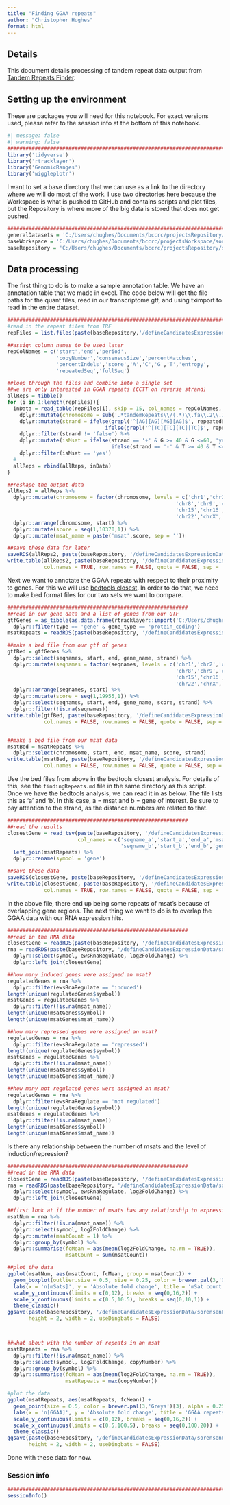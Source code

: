```yaml
---
title: "Finding GGAA repeats"
author: "Christopher Hughes"
format: html
---
```


## Details

This document details processing of tandem repeat data output from [Tandem Repeats Finder](https://github.com/Benson-Genomics-Lab/TRF). 

## Setting up the environment

These are packages you will need for this notebook. For exact versions used, please refer to the session info at the bottom of this notebook.

```r
#| message: false
#| warning: false
##########################################################################################
library('tidyverse')
library('rtracklayer')
library('GenomicRanges')
library('wiggleplotr')
```

I want to set a base directory that we can use as a link to the directory where we will do most of the work. I use two directories here because the Workspace is what is pushed to GitHub and contains scripts and plot files, but the Repository is where more of the big data is stored that does not get pushed.

```r
##########################################################################################
generalDatasets = 'C:/Users/chughes/Documents/bccrc/projectsRepository/generalDatasets'
baseWorkspace = 'C:/Users/chughes/Documents/bccrc/projectsWorkspace/sorensenLab/relatedToEwsCrisprManuscript'
baseRepository = 'C:/Users/chughes/Documents/bccrc/projectsRepository/sorensenLab/relatedToEwsCrisprManuscript'
```

## Data processing

The first thing to do is to make a sample annotation table. We have an annotation table that we made in excel. The code below will get the file paths for the quant files, read in our transcriptome gtf, and using tximport to read in the entire dataset.

```r
##########################################################################################
#read in the repeat files from TRF
repFiles = list.files(paste(baseRepository,'/defineCandidatesExpressionData/sorensenFindingGgaaRepeats/tandemRepeats', sep = ''), pattern = '*.dat', full.names = TRUE)

##assign column names to be used later
repColNames = c('start','end','period',
                'copyNumber','consensusSize','percentMatches',
                'percentIndels','score','A','C','G','T','entropy',
                'repeatedSeq','fullSeq')

##loop through the files and combine into a single set
##we are only interested in GGAA repeats (CCTT on reverse strand)
allReps = tibble()
for (i in 1:length(repFiles)){
  inData = read_table(repFiles[i], skip = 15, col_names = repColNames, show_col_types = FALSE) %>%
    dplyr::mutate(chromosome = sub('.*tandemRepeats\\/(.*)\\.fa\\.2\\.7\\.7\\.80\\.10\\.50\\.500\\.dat','\\1',repFiles[i])) %>%
    dplyr::mutate(strand = ifelse(grepl('^[AG][AG][AG][AG]$', repeatedSeq), '+', 
                                ifelse(grepl('^[TC][TC][TC][TC]$', repeatedSeq), '-', 'false'))) %>%
    dplyr::filter(strand != 'false') %>%
    dplyr::mutate(isMsat = ifelse(strand == '+' & G >= 40 & G <=60, 'yes',
                                  ifelse(strand == '-' & T >= 40 & T <= 60, 'yes', 'no'))) %>%
    dplyr::filter(isMsat == 'yes')
  #
  allReps = rbind(allReps, inData)
}

##reshape the output data
allReps2 = allReps %>%
  dplyr::mutate(chromosome = factor(chromosome, levels = c('chr1','chr2','chr3','chr4','chr5','chr6','chr7',
                                                       'chr8','chr9','chr10','chr11','chr12','chr13','chr14',
                                                       'chr15','chr16','chr17','chr18','chr19','chr20','chr21',
                                                       'chr22','chrX','chrY'))) %>%
  dplyr::arrange(chromosome, start) %>%
  dplyr::mutate(score = seq(1,10370,1)) %>%
  dplyr::mutate(msat_name = paste('msat',score, sep = ''))

##save these data for later
saveRDS(allReps2, paste(baseRepository, '/defineCandidatesExpressionData/sorensenFindingGgaaRepeats/datasetOutputs/dataset_msatRepeatsHg38NotAnnotated.rds',sep=''))
write.table(allReps2, paste(baseRepository, '/defineCandidatesExpressionData/sorensenFindingGgaaRepeats/datasetOutputs/dataset_msatRepeatsHg38NotAnnotated.tsv',sep=''),
            col.names = TRUE, row.names = FALSE, quote = FALSE, sep = '\t')
```

Next we want to annotate the GGAA repeats with respect to their proximity to genes. For this we will use [bedtools closest](https://bedtools.readthedocs.io/en/latest/content/tools/closest.html). In order to do that, we need to make bed format files for our two sets we want to compare.

```r
###########################################################
##read in our gene data and a list of genes from our GTF
gtfGenes = as_tibble(as.data.frame(rtracklayer::import('C:/Users/chughes/Documents/bccrc/databases/projectEwsDlg2/baseGenomeFiles/genome.gtf'))) %>%
  dplyr::filter(type == 'gene' & gene_type == 'protein_coding')
msatRepeats = readRDS(paste(baseRepository, '/defineCandidatesExpressionData/sorensenFindingGgaaRepeats/datasetOutputs/dataset_msatRepeatsHg38NotAnnotated.rds',sep=''))

##make a bed file from our gtf of genes
gtfBed = gtfGenes %>%
  dplyr::select(seqnames, start, end, gene_name, strand) %>%
  dplyr::mutate(seqnames = factor(seqnames, levels = c('chr1','chr2','chr3','chr4','chr5','chr6','chr7',
                                                       'chr8','chr9','chr10','chr11','chr12','chr13','chr14',
                                                       'chr15','chr16','chr17','chr18','chr19','chr20','chr21',
                                                       'chr22','chrX','chrY'))) %>%
  dplyr::arrange(seqnames, start) %>%
  dplyr::mutate(score = seq(1,19955,1)) %>%
  dplyr::select(seqnames, start, end, gene_name, score, strand) %>%
  dplyr::filter(!is.na(seqnames))
write.table(gtfBed, paste(baseRepository, '/defineCandidatesExpressionData/sorensenFindingGgaaRepeats/datasetOutputs/dataset_gtfGenesOnly.bed',sep = ''),
            col.names = FALSE, row.names = FALSE, quote = FALSE, sep = '\t')


##make a bed file from our msat data
msatBed = msatRepeats %>%
  dplyr::select(chromosome, start, end, msat_name, score, strand)
write.table(msatBed, paste(baseRepository, '/defineCandidatesExpressionData/sorensenFindingGgaaRepeats/datasetOutputs/dataset_msatRepeats.bed',sep = ''),
            col.names = FALSE, row.names = FALSE, quote = FALSE, sep = '\t')
```

Use the bed files from above in the bedtools closest analysis. For details of this, see the `findingRepeats.md` file in the same directory as this script. Once we have the bedtools analysis, we can read it in as below. The file lists this as 'a' and 'b'. In this case, a = msat and b = gene of interest. Be sure to pay attention to the strand, as the distance numbers are related to that.

```r
###########################################################
##read the results
closestGene = read_tsv(paste(baseRepository, '/defineCandidatesExpressionData/sorensenFindingGgaaRepeats/datasetOutputs/dataset_hg38MsatClosestGenesUnstranded.tsv',sep=''), show_col_types = FALSE,
                       col_names = c('seqname_a','start_a','end_a','msat_name','index_a','strand_a',
                                     'seqname_b','start_b','end_b','gene','index_b','strand_b','distanceAtoB')) %>%
  left_join(msatRepeats) %>%
  dplyr::rename(symbol = 'gene')

##save these data
saveRDS(closestGene, paste(baseRepository, '/defineCandidatesExpressionData/sorensenFindingGgaaRepeats/datasetOutputs/dataset_msatRepeatsHg38Annotated.rds',sep=''))
write.table(closestGene, paste(baseRepository, '/defineCandidatesExpressionData/sorensenFindingGgaaRepeats/datasetOutputs/dataset_msatRepeatsHg38Annotated.tsv',sep=''),
            col.names = TRUE, row.names = FALSE, quote = FALSE, sep = '\t')
```

In the above file, there end up being some repeats of msat's because of overlapping gene regions. The next thing we want to do is to overlap the GGAA data with our RNA expression hits. 

```r
###########################################################
##read in the RNA data
closestGene = readRDS(paste(baseRepository, '/defineCandidatesExpressionData/sorensenFindingGgaaRepeats/datasetOutputs/dataset_msatRepeatsHg38Annotated.rds',sep=''))
rna = readRDS(paste(baseRepository, '/defineCandidatesExpressionData/sorensenEwsA673RnaSeq/datasetOutputs/dataset_day0vs7EwsRegulationAssignments.rds', sep = '')) %>%
  dplyr::select(symbol, ewsRnaRegulate, log2FoldChange) %>%
  dplyr::left_join(closestGene)

##how many induced genes were assigned an msat?
regulatedGenes = rna %>%
  dplyr::filter(ewsRnaRegulate == 'induced')
length(unique(regulatedGenes$symbol))
msatGenes = regulatedGenes %>%
  dplyr::filter(!is.na(msat_name))
length(unique(msatGenes$symbol))
length(unique(msatGenes$msat_name))

##how many repressed genes were assigned an msat?
regulatedGenes = rna %>%
  dplyr::filter(ewsRnaRegulate == 'repressed')
length(unique(regulatedGenes$symbol))
msatGenes = regulatedGenes %>%
  dplyr::filter(!is.na(msat_name))
length(unique(msatGenes$symbol))
length(unique(msatGenes$msat_name))

##how many not regulated genes were assigned an msat?
regulatedGenes = rna %>%
  dplyr::filter(ewsRnaRegulate == 'not regulated')
length(unique(regulatedGenes$symbol))
msatGenes = regulatedGenes %>%
  dplyr::filter(!is.na(msat_name))
length(unique(msatGenes$symbol))
length(unique(msatGenes$msat_name))
```

Is there any relationship between the number of msats and the level of induction/repression?

```r
###########################################################
##read in the RNA data
closestGene = readRDS(paste(baseRepository, '/defineCandidatesExpressionData/sorensenFindingGgaaRepeats/datasetOutputs/dataset_msatRepeatsHg38Annotated.rds',sep=''))
rna = readRDS(paste(baseRepository, '/defineCandidatesExpressionData/sorensenEwsA673RnaSeq/datasetOutputs/dataset_day0vs7EwsRegulationAssignments.rds', sep = '')) %>%
  dplyr::select(symbol, ewsRnaRegulate, log2FoldChange) %>%
  dplyr::left_join(closestGene)

##first look at if the number of msats has any relationship to expression
msatNum = rna %>%
  dplyr::filter(!is.na(msat_name)) %>%
  dplyr::select(symbol, log2FoldChange) %>%
  dplyr::mutate(msatCount = 1) %>%
  dplyr::group_by(symbol) %>%
  dplyr::summarise(fcMean = abs(mean(log2FoldChange, na.rm = TRUE)),
                   msatCount = sum(msatCount))

##plot the data
ggplot(msatNum, aes(msatCount, fcMean, group = msatCount)) +
  geom_boxplot(outlier.size = 0.5, size = 0.25, color = brewer.pal(3,'Greys')[3]) +
  labs(x = 'n[mSats]', y = 'Absolute fold change', title = 'mSat count') +
  scale_y_continuous(limits = c(0,12), breaks = seq(0,16,2)) +
  scale_x_continuous(limits = c(0.5,10.5), breaks = seq(0,10,1)) +
  theme_classic()
ggsave(paste(baseRepository, '/defineCandidatesExpressionData/sorensenFindingGgaaRepeats/plots/boxplot_msatCountsFoldChange.pdf', sep = ''), 
       height = 2, width = 2, useDingbats = FALSE)



##what about with the number of repeats in an msat
msatRepeats = rna %>%
  dplyr::filter(!is.na(msat_name)) %>%
  dplyr::select(symbol, log2FoldChange, copyNumber) %>%
  dplyr::group_by(symbol) %>%
  dplyr::summarise(fcMean = abs(mean(log2FoldChange, na.rm = TRUE)),
                   msatRepeats = max(copyNumber))

#plot the data
ggplot(msatRepeats, aes(msatRepeats, fcMean)) +
  geom_point(size = 0.5, color = brewer.pal(3,'Greys')[3], alpha = 0.25) +
  labs(x = 'n[GGAA]', y = 'Absolute fold change', title = 'GGAA repeats') +
  scale_y_continuous(limits = c(0,12), breaks = seq(0,16,2)) +
  scale_x_continuous(limits = c(0.5,100.5), breaks = seq(0,100,20)) +
  theme_classic()
ggsave(paste(baseRepository, '/defineCandidatesExpressionData/sorensenFindingGgaaRepeats/plots/scatter_msatRepeatsFoldChange.pdf', sep = ''), 
       height = 2, width = 2, useDingbats = FALSE)
```

Done with these data for now.

### Session info

```r
##########################################################################################
sessionInfo()
```



